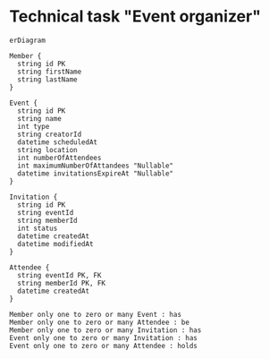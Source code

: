 # Technical task "Event organizer"

```mermaid
erDiagram

Member {
  string id PK
  string firstName
  string lastName
}

Event {
  string id PK
  string name
  int type
  string creatorId
  datetime scheduledAt
  string location
  int numberOfAttendees
  int maximumNumberOfAttandees "Nullable"
  datetime invitationsExpireAt "Nullable"
}

Invitation {
  string id PK
  string eventId
  string memberId
  int status
  datetime createdAt
  datetime modifiedAt
}

Attendee {
  string eventId PK, FK
  string memberId PK, FK
  datetime createdAt
}

Member only one to zero or many Event : has
Member only one to zero or many Attendee : be
Member only one to zero or many Invitation : has
Event only one to zero or many Invitation : has
Event only one to zero or many Attendee : holds
```
